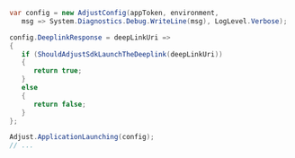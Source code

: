 ```c#
var config = new AdjustConfig(appToken, environment,
   msg => System.Diagnostics.Debug.WriteLine(msg), LogLevel.Verbose);

config.DeeplinkResponse = deepLinkUri =>
{
   if (ShouldAdjustSdkLaunchTheDeeplink(deepLinkUri))
   {
      return true;
   }
   else
   {
      return false;
   }
};

Adjust.ApplicationLaunching(config);
// ...
```
